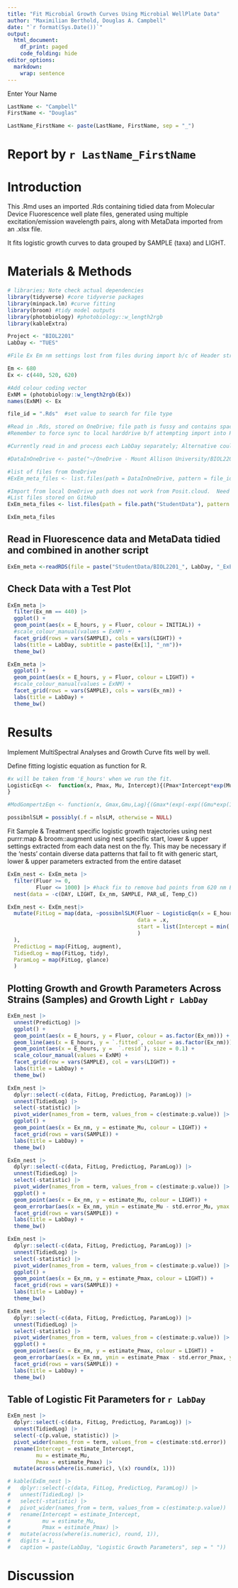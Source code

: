 ```yaml
---
title: "Fit Microbial Growth Curves Using Microbial WellPlate Data"
author: "Maximilian Berthold, Douglas A. Campbell"
date: "`r format(Sys.Date())`"
output:
  html_document:
    df_print: paged
    code_folding: hide
editor_options: 
  markdown: 
    wrap: sentence
---
```


Enter Your Name
```r
LastName <- "Campbell"
FirstName <- "Douglas"

LastName_FirstName <- paste(LastName, FirstName, sep = "_")
```

# Report by `r LastName_FirstName`

# Introduction
This .Rmd uses an imported .Rds containing tidied data from Molecular Device Fluorescence well plate files, generated using multiple excitation/emission wavelength pairs, along with MetaData imported from an .xlsx file.

It fits logistic growth curves to data grouped by SAMPLE (taxa) and LIGHT.


# Materials & Methods

```r
# libraries; Note check actual dependencies
library(tidyverse) #core tidyverse packages
library(minpack.lm) #curve fitting
library(broom) #tidy model outputs
library(photobiology) #photobiology::w_length2rgb
library(kableExtra)

```


```r

Project <- "BIOL2201"
LabDay <- "TUES"

#File Ex Em nm settings lost from files during import b/c of Header structure, added back during tidying.

Em <- 680
Ex <- c(440, 520, 620)

#Add colour coding vector
ExNM = (photobiology::w_length2rgb(Ex))
names(ExNM) <- Ex

```


```r

file_id = ".Rds"  #set value to search for file type

#Read in .Rds, stored on OneDrive; file path is fussy and contains spaces & " - Mount Allison University"
#Remember to force sync to local harddrive b/f attempting import into RStudio

#Currently read in and process each LabDay separately; Alternative could use recursive read in to accumulate files from all LabDays together, then filter upon output?

#DataInOneDrive <- paste("~/OneDrive - Mount Allison University/BIOL2201_2024/WI2024Labs/LAB3_MicroGrowth/StudentData", sep = "")

#list of files from OneDrive
#ExEm_meta_files <- list.files(path = DataInOneDrive, pattern = file_id, full.names = TRUE)

#Import from local OneDrive path does not work from Posit.cloud.  Need to move data files to git tracked project, push to GitHub, pull into Posit.cloud
#List files stored on GitHub
ExEm_meta_files <- list.files(path = file.path("StudentData"), pattern = file_id, full.names = TRUE)

ExEm_meta_files

```

## Read in Fluorescence data and MetaData tidied and combined in another script
```r

ExEm_meta <-readRDS(file = paste("StudentData/BIOL2201_", LabDay, "_ExEm_meta.Rds", sep = ""))
```

## Check Data with a Test Plot

```r
ExEm_meta |>
  filter(Ex_nm == 440) |>
  ggplot() +
  geom_point(aes(x = E_hours, y = Fluor, colour = INITIAL)) +
  #scale_colour_manual(values = ExNM) +
  facet_grid(rows = vars(SAMPLE), cols = vars(LIGHT)) +
  labs(title = LabDay, subtitle = paste(Ex[1], "_nm"))+
  theme_bw()

ExEm_meta |>
  ggplot() +
  geom_point(aes(x = E_hours, y = Fluor, colour = LIGHT)) +
  #scale_colour_manual(values = ExNM) +
  facet_grid(rows = vars(SAMPLE), cols = vars(Ex_nm)) +
  labs(title = LabDay) +
  theme_bw()
```

# Results
Implement MultiSpectral Analyses and Growth Curve fits well by well.

Define fitting logistic equation as function for R.

```r
#x will be taken from 'E_hours' when we run the fit.
LogisticEqn <-  function(x, Pmax, Mu, Intercept){(Pmax*Intercept*exp(Mu*x))/(Pmax + (Intercept*(exp(Mu*x)-1)))
}

#ModGompertzEqn <- function(x, Gmax,Gmu,Lag){(Gmax*(exp(-exp((Gmu*exp(1))/Gmax*(Lag-x)+1))))}

possibnlSLM = possibly(.f = nlsLM, otherwise = NULL)
```

Fit Sample & Treatment specific logistic growth trajectories using nest purrr:map & broom::augment using nest specific start, lower & upper settings extracted from each data nest on the fly.
This may be necessary if the 'nests' contain diverse data patterns that fail to fit with generic start, lower & upper parameters extracted from the entire dataset

```r
ExEm_nest <- ExEm_meta |>
  filter(Fluor >= 0,
         Fluor <= 1000) |> #hack fix to remove bad points from 620 nm Ex, 20 h)
  nest(data = -c(DAY, LIGHT, Ex_nm, SAMPLE, PAR_uE, Temp_C))

ExEm_nest <- ExEm_nest|> 
  mutate(FitLog = map(data, ~possibnlSLM(Fluor ~ LogisticEqn(x = E_hours, Intercept, Mu, Pmax),
                                         data = .x,
                                         start = list(Intercept = min(.$Fluor, na.rm = TRUE), Mu = 0.1, Pmax = max(.$Fluor, na.rm = TRUE))
                                         )
  ),
  PredictLog = map(FitLog, augment),
  TidiedLog = map(FitLog, tidy),
  ParamLog = map(FitLog, glance)
  )
```

## Plotting Growth and Growth Parameters Across Strains (Samples) and Growth Light `r LabDay`

```r
ExEm_nest |>
  unnest(PredictLog) |>
  ggplot() + 
  geom_point(aes(x = E_hours, y = Fluor, colour = as.factor(Ex_nm))) + 
  geom_line(aes(x = E_hours, y = `.fitted`, colour = as.factor(Ex_nm))) +
  geom_point(aes(x = E_hours, y =  `.resid`), size = 0.1) +
  scale_colour_manual(values = ExNM) +
  facet_grid(row = vars(SAMPLE), col = vars(LIGHT)) +
  labs(title = LabDay) +
  theme_bw()

ExEm_nest |> 
  dplyr::select(-c(data, FitLog, PredictLog, ParamLog)) |>
  unnest(TidiedLog) |>
  select(-statistic) |>
  pivot_wider(names_from = term, values_from = c(estimate:p.value)) |>
  ggplot() +
  geom_point(aes(x = Ex_nm, y = estimate_Mu, colour = LIGHT)) +
  facet_grid(rows = vars(SAMPLE)) +
  labs(title = LabDay) + 
  theme_bw()

ExEm_nest |> 
  dplyr::select(-c(data, FitLog, PredictLog, ParamLog)) |>
  unnest(TidiedLog) |>
  select(-statistic) |>
  pivot_wider(names_from = term, values_from = c(estimate:p.value)) |>
  ggplot() +
  geom_point(aes(x = Ex_nm, y = estimate_Mu, colour = LIGHT)) +
  geom_errorbar(aes(x = Ex_nm, ymin = estimate_Mu - std.error_Mu, ymax = estimate_Mu + std.error_Mu, colour = LIGHT)) +
  facet_grid(rows = vars(SAMPLE)) +
  labs(title = LabDay) + 
  theme_bw()

ExEm_nest |> 
  dplyr::select(-c(data, FitLog, PredictLog, ParamLog)) |>
  unnest(TidiedLog) |>
  select(-statistic) |>
  pivot_wider(names_from = term, values_from = c(estimate:p.value)) |>
  ggplot() +
  geom_point(aes(x = Ex_nm, y = estimate_Pmax, colour = LIGHT)) +
  facet_grid(rows = vars(SAMPLE)) +
  labs(title = LabDay) + 
  theme_bw()

ExEm_nest |> 
  dplyr::select(-c(data, FitLog, PredictLog, ParamLog)) |>
  unnest(TidiedLog) |>
  select(-statistic) |>
  pivot_wider(names_from = term, values_from = c(estimate:p.value)) |>
  ggplot() +
  geom_point(aes(x = Ex_nm, y = estimate_Pmax, colour = LIGHT)) +
  geom_errorbar(aes(x = Ex_nm, ymin = estimate_Pmax - std.error_Pmax, ymax = estimate_Pmax + std.error_Pmax, colour = LIGHT)) +
  facet_grid(rows = vars(SAMPLE)) +
  labs(title = LabDay) + 
  theme_bw()

```

## Table of Logistic Fit Parameters for `r LabDay`
```r

ExEm_nest |> 
  dplyr::select(-c(data, FitLog, PredictLog, ParamLog)) |>
  unnest(TidiedLog) |>
  select(-c(p.value, statistic)) |>
  pivot_wider(names_from = term, values_from = c(estimate:std.error)) |>
  rename(Intercept = estimate_Intercept,
         mu = estimate_Mu,
         Pmax = estimate_Pmax) |>
  mutate(across(where(is.numeric), \(x) round(x, 1)))

# kable(ExEm_nest |> 
#   dplyr::select(-c(data, FitLog, PredictLog, ParamLog)) |>
#   unnest(TidiedLog) |>
#   select(-statistic) |>
#   pivot_wider(names_from = term, values_from = c(estimate:p.value)) |>
#   rename(Intercept = estimate_Intercept,
#          mu = estimate_Mu,
#          Pmax = estimate_Pmax) |>
#   mutate(across(where(is.numeric), round, 1)),
#   digits = 1,
#   caption = paste(LabDay, "Logistic Growth Parameters", sep = " "))

```

# Discussion